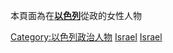 本頁面為在'''[[以色列|以色列]]'''從政的女性人物
{{Commonscat|Female politicians of Israel}}

[[Category:以色列政治人物|Category:以色列政治人物]]
[[Category:亚洲各国女性政治人物|Israel]]
[[Category:中東女性政治人物|Israel]]